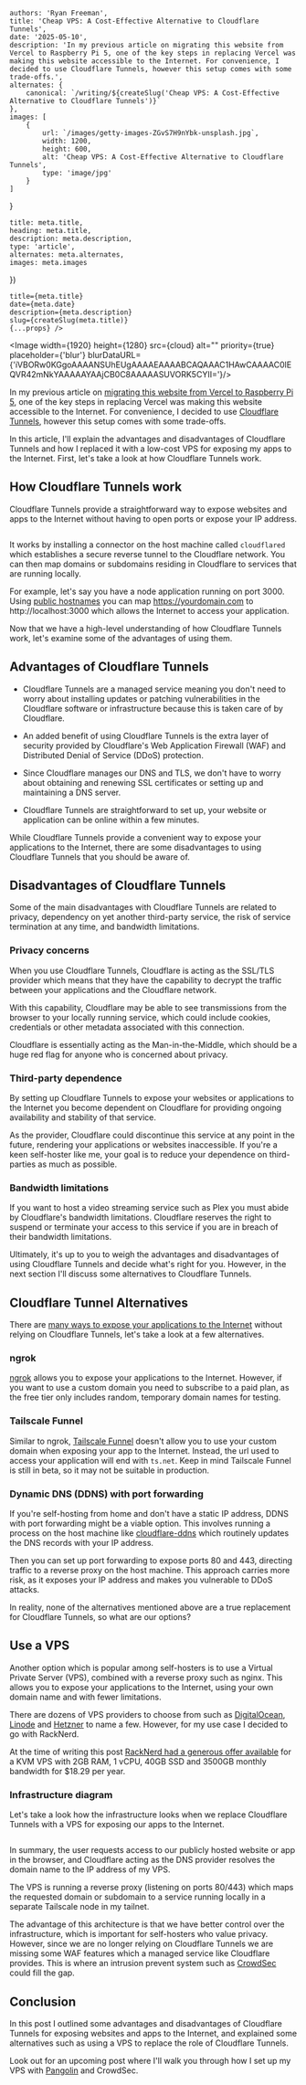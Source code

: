 
    authors: 'Ryan Freeman',
    title: 'Cheap VPS: A Cost-Effective Alternative to Cloudflare Tunnels',
    date: '2025-05-10',
    description: 'In my previous article on migrating this website from Vercel to Raspberry Pi 5, one of the key steps in replacing Vercel was making this website accessible to the Internet. For convenience, I decided to use Cloudflare Tunnels, however this setup comes with some trade-offs.',
    alternates: {
        canonical: `/writing/${createSlug('Cheap VPS: A Cost-Effective Alternative to Cloudflare Tunnels')}`
    },
    images: [
        {
            url: `/images/getty-images-ZGvS7H9nYbk-unsplash.jpg`,
            width: 1200,
            height: 600,
            alt: 'Cheap VPS: A Cost-Effective Alternative to Cloudflare Tunnels',
            type: 'image/jpg'
        }
    ]
}

    title: meta.title,
    heading: meta.title,
    description: meta.description,
    type: 'article',
    alternates: meta.alternates,
    images: meta.images
})

    title={meta.title}
    date={meta.date}
    description={meta.description}
    slug={createSlug(meta.title)}
    {...props} />

<Image width={1920} height={1280} src={cloud} alt="" priority={true} placeholder={'blur'}
       blurDataURL={'iVBORw0KGgoAAAANSUhEUgAAAAEAAAABCAQAAAC1HAwCAAAAC0lEQVR42mNkYAAAAAYAAjCB0C8AAAAASUVORK5CYII='}/>

In my previous article on [migrating this website from Vercel to Raspberry Pi 5](/writing/migrating-from-vercel-to-raspberry-pi-5), one of the key steps in replacing Vercel was making this website accessible to the Internet. For convenience, I decided to use [Cloudflare Tunnels](/writing/migrating-from-vercel-to-raspberry-pi-5#wrapping-it-all-up), however this setup comes with some trade-offs.

In this article, I'll explain the advantages and disadvantages of Cloudflare Tunnels and how I replaced it with a low-cost VPS for exposing my apps to the Internet. First, let's take a look at how Cloudflare Tunnels work.

## How Cloudflare Tunnels work

Cloudflare Tunnels provide a straightforward way to expose websites and apps to the Internet without having to open ports or expose your IP address.

<Image src={cfTunnel} alt=""/>

It works by installing a connector on the host machine called `cloudflared` which establishes a secure reverse tunnel to the Cloudflare network. You can then map domains or subdomains residing in Cloudflare to services that are running locally.

For example, let's say you have a node application running on port 3000. Using [public hostnames](https://developers.cloudflare.com/cloudflare-one/connections/connect-networks/routing-to-tunnel/#:~:text=With%20Cloudflare%20Tunnel%2C%20you%20can,com%20in%20their%20web%20browser.) you can map https://yourdomain.com to http://localhost:3000 which allows the Internet to access your application.

Now that we have a high-level understanding of how Cloudflare Tunnels work, let's examine some of the advantages of using them.

## Advantages of Cloudflare Tunnels

* Cloudflare Tunnels are a managed service meaning you don't need to worry about installing updates or patching vulnerabilities in the Cloudflare software or infrastructure because this is taken care of by Cloudflare.

* An added benefit of using Cloudflare Tunnels is the extra layer of security provided by Cloudflare's Web Application Firewall (WAF) and Distributed Denial of Service (DDoS) protection.

* Since Cloudflare manages our DNS and TLS, we don't have to worry about obtaining and renewing SSL certificates or setting up and maintaining a DNS server.

* Cloudflare Tunnels are straightforward to set up, your website or application can be online within a few minutes.

While Cloudflare Tunnels provide a convenient way to expose your applications to the Internet, there are some disadvantages to using Cloudflare Tunnels that you should be aware of.

## Disadvantages of Cloudflare Tunnels

Some of the main disadvantages with Cloudflare Tunnels are related to privacy, dependency on yet another third-party service, the risk of service termination at any time, and bandwidth limitations.

### Privacy concerns

When you use Cloudflare Tunnels, Cloudflare is acting as the SSL/TLS provider which means that they have the capability to decrypt the traffic between your applications and the Cloudflare network.

With this capability, Cloudflare may be able to see transmissions from the browser to your locally running service, which could include cookies, credentials or other metadata associated with this connection.

Cloudflare is essentially acting as the Man-in-the-Middle, which should be a huge red flag for anyone who is concerned about privacy.

### Third-party dependence

By setting up Cloudflare Tunnels to expose your websites or applications to the Internet you become dependent on Cloudflare for providing ongoing availability and stability of that service.

As the provider, Cloudflare could discontinue this service at any point in the future, rendering your applications or websites inaccessible. If you're a keen self-hoster like me, your goal is to reduce your dependence on third-parties as much as possible.

### Bandwidth limitations

If you want to host a video streaming service such as Plex you must abide by Cloudflare's bandwidth limitations. Cloudflare reserves the right to suspend or terminate your access to this service if you are in breach of their bandwidth limitations.

Ultimately, it's up to you to weigh the advantages and disadvantages of using Cloudflare Tunnels and decide what's right for you. However, in the next section I'll discuss some alternatives to Cloudflare Tunnels.

## Cloudflare Tunnel Alternatives

There are [many ways to expose your applications to the Internet](https://github.com/anderspitman/awesome-tunneling) without relying on Cloudflare Tunnels, let's take a look at a few alternatives.

### ngrok

[ngrok](https://ngrok.com/pricing) allows you to expose your applications to the Internet. However, if you want to use a custom domain you need to subscribe to a paid plan, as the free tier only includes random, temporary domain names for testing.

### Tailscale Funnel

Similar to ngrok, [Tailscale Funnel](https://tailscale.com/kb/1223/funnel) doesn't allow you to use your custom domain when exposing your app to the Internet. Instead, the url used to access your application will end with `ts.net`. Keep in mind Tailscale Funnel is still in beta, so it may not be suitable in production.

### Dynamic DNS (DDNS) with port forwarding

If you're self-hosting from home and don't have a static IP address, DDNS with port forwarding might be a viable option. This involves running a process on the host machine like [cloudflare-ddns](https://github.com/timothymiller/cloudflare-ddns) which routinely updates the DNS records with your IP address.

Then you can set up port forwarding to expose ports 80 and 443, directing traffic to a reverse proxy on the host machine. This approach carries more risk, as it exposes your IP address and makes you vulnerable to DDoS attacks.

In reality, none of the alternatives mentioned above are a true replacement for Cloudflare Tunnels, so what are our options?

## Use a VPS

Another option which is popular among self-hosters is to use a Virtual Private Server (VPS), combined with a reverse proxy such as nginx. This allows you to expose your applications to the Internet, using your own domain name and with fewer limitations.

There are dozens of VPS providers to choose from such as [DigitalOcean](https://www.digitalocean.com/), [Linode](https://www.linode.com/) and [Hetzner](https://www.hetzner.com/) to name a few. However, for my use case I decided to go with RackNerd.

At the time of writing this post [RackNerd had a generous offer available](https://my.racknerd.com/aff.php?aff=14452) for a KVM VPS with 2GB RAM, 1 vCPU, 40GB SSD and 3500GB monthly bandwidth for $18.29 per year.

### Infrastructure diagram

Let's take a look how the infrastructure looks when we replace Cloudflare Tunnels with a VPS for exposing our apps to the Internet.

<Image src={cfTunnelAlternative} alt=""/>

In summary, the user requests access to our publicly hosted website or app in the browser, and Cloudflare acting as the DNS provider resolves the domain name to the IP address of my VPS.

The VPS is running a reverse proxy (listening on ports 80/443) which maps the requested domain or subdomain to a service running locally in a separate Tailscale node in my tailnet.

The advantage of this architecture is that we have better control over the infrastructure, which is important for self-hosters who value privacy. However, since we are no longer relying on Cloudflare Tunnels we are missing some WAF features which a managed service like Cloudflare provides. This is where an intrusion prevent system such as [CrowdSec](https://doc.crowdsec.net/u/getting_started/intro) could fill the gap.

## Conclusion

In this post I outlined some advantages and disadvantages of Cloudflare Tunnels for exposing websites and apps to the Internet, and explained some alternatives such as using a VPS to replace the role of Cloudflare Tunnels.

Look out for an upcoming post where I'll walk you through how I set up my VPS with [Pangolin](https://docs.fossorial.io/Getting%20Started/overview) and CrowdSec.